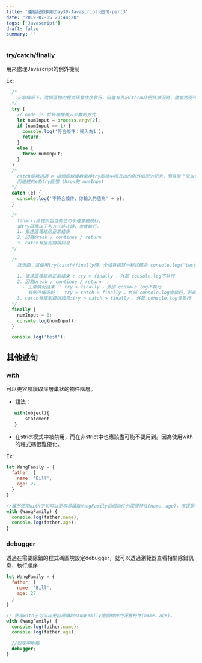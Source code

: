 ```yaml
---
title: '連續記錄挑戰Day39-Javascript-述句-part3'
date: "2019-07-05 20:44:20"
tags: ['Javascript']
draft: false
summary: ''
---
```


### try/catch/finally

用來處理Javascript的例外機制


Ex:
```javascript
  /*
    正常情況下，這個區塊的程式碼會依序執行，但當有丟出(throw)例外狀況時，就會將例外狀況丟入catch區塊處理。
  */
  try {
    // node js 於終端機輸入參數的方式
    let numInput = process.argv[2];
    if (numInput == 1) {
      console.log('符合條件：輸入為1');
      return;
    }
    else {
      throw numInput;
    }
  }
  /*
    catch區塊透過 e 這個區域變數承接try區塊中所丟出的例外情況的訊息，而且除了值以外，也可以承接Error物件的內容。
    而這裡的e為try區塊 throw的 numInput
  */
  catch (e) {
    console.log('不符合條件，你輸入的值為' + e);
  }

  /*
    finally區塊所包含的述句永遠會被執行。
    當try區塊以下列方式終止時，也會執行。
    1. 抵達區塊結尾正常結束
    2. 因為break / continue / return
    3. catch有接到錯誤訊息
  */

  /*
    狀況題：當使用try/catch/finally時，全域有撰寫一程式碼為 console.log('test')，試看執行時的情況。

    1. 抵達區塊結尾正常結束 : try > finally ，外部 console.log不執行
    2. 因為break / continue / return  :
      - 正常情況結束 ： try > finally ，外部 console.log不執行
      - 有例外情況時：  try > catch > finally ，外部 console.log會執行。若是沒有自己的catch子句處理例外情況的話，則會先執行finally區塊，然後跳至最接近的catch子句
    3. catch有接到錯誤訊息:try > catch > finally ，外部 console.log會執行
  */
  finally {
    numInput = 0;
    console.log(numInput);
  }

  console.log('test');

```


## 其他述句

### with

可以更容易讀取深層巢狀的物件階層。

- 語法：
 ```javascript
    with(object){
        statement
    }
  ```
- 在strict模式中被禁用，而在非strict中也應該盡可能不要用到。因為使用with的程式碼很難優化。

Ex:

```javascript
let WangFamily = {
  father: {
    name: 'Bill',
    age: 27
  }
}

//雖然使用with子句可以更容易讀取WangFamily這個物件的深層特性(name、age)，但還是少用為妙。
with (WangFamily) {
  console.log(father.name);
  console.log(father.age);
}

```

### debugger

透過在需要除錯的程式碼區塊設定debugger，就可以透過瀏覽器查看相關除錯訊息、執行順序

```javascript
let WangFamily = {
  father: {
    name: 'Bill',
    age: 27
  }
}

// 使用with子句可以更容易讀取WangFamily這個物件的深層特性(name、age)。
with (WangFamily) {
  console.log(father.name);
  console.log(father.age);

  //設定中斷點
  debugger;
}

```

